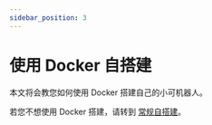 ```yaml
---
sidebar_position: 3
---
```



# 使用 Docker 自搭建

本文将会教您如何使用 Docker 搭建自己的小可机器人。

若您不想使用 Docker 搭建，请转到 [常规自搭建](/docs/development/deploy/deploy_normal)。

<DocCardList />

